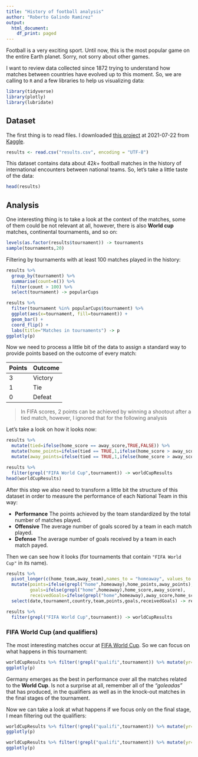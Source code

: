 ```yaml
---
title: "History of football analysis"
author: "Roberto Galindo Ramírez"
output:
  html_document:
    df_print: paged
---
```


Football is a very exciting sport. Until now, this is the most popular game on the entire Earth planet. Sorry, not sorry about other games.

I want to review data collected since 1872 trying to understand how matches between countries have evolved up to this moment. So, we are calling to `R` and a few libraries to help us visualizing data:

```r
library(tidyverse)
library(plotly)
library(lubridate)
```

## Dataset

The first thing is to read files. I downloaded [this project](https://www.kaggle.com/martj42/international-football-results-from-1872-to-2017) at 2021-07-22 from [Kaggle](https://www.kaggle.com). 


```r
results <- read.csv("results.csv", encoding = "UTF-8")
```

This dataset contains data about $42k+$ football matches in the history of international encounters between national teams. So, let's take a little taste of the data:


```r
head(results)
```

## Analysis

One interesting thing is to take a look at the context of the matches, some of them could be not relevant at all, however, there is also **World cup** matches, continental tournaments, and so on:

```r
levels(as.factor(results$tournament)) -> tournaments
sample(tournaments,20)
```

Filtering by tournaments with at least 100 matches played in the history:

```r
results %>%
  group_by(tournament) %>%
  summarise(count=n()) %>%
  filter(count > 100) %>%
  select(tournament) -> popularCups

results %>%
  filter(tournament %in% popularCups$tournament) %>%
  ggplot(aes(x=tournament, fill=tournament)) +
  geom_bar() +
  coord_flip() +
  labs(title="Matches in tournaments") -> p 
ggplotly(p)
```


Now we need to process a little bit of the data to assign a standard way to provide points based on the outcome of every match:

| Points | Outcome |
|--|--|
| $3$ | Victory |
| $1$ | Tie |
| $0$ | Defeat |

> In FIFA scores, 2 points can be achieved by winning a shootout after a tied match, however, I ignored that for the following analysis

Let's take a look on how it looks now:

```r
results %>%
  mutate(tied=ifelse(home_score == away_score,TRUE,FALSE)) %>%
  mutate(home_points=ifelse(tied == TRUE,1,ifelse(home_score > away_score,3,0))) %>%
  mutate(away_points=ifelse(tied == TRUE,1,ifelse(home_score > away_score,0,3))) -> results

results %>%
  filter(grepl("FIFA World Cup",tournament)) -> worldCupResults
head(worldCupResults)
```

After this step we also need to transform a little bit the structure of this dataset in order to measure the performance of each National Team in this way:

 - **Performance** The points achieved by the team standardized by the total number of matches played.
 - **Offensive** The average number of goals scored by a team in each match played.
 - **Defense** The average number of goals received by a team in each match payed.

Then we can see how it looks (for tournaments that contain `"FIFA World Cup"` in its name).

```r
results %>%
  pivot_longer(c(home_team,away_team),names_to = "homeaway", values_to = "team") %>%
  mutate(points=ifelse(grepl("home",homeaway),home_points,away_points),
         goals=ifelse(grepl("home",homeaway),home_score,away_score),
         receivedGoals=ifelse(grepl("home",homeaway),away_score,home_score)) %>%
  select(date,tournament,country,team,points,goals,receivedGoals) -> results

results %>%
  filter(grepl("FIFA World Cup",tournament)) -> worldCupResults
```

### FIFA World Cup (and qualifiers)

The most interesting matches occur at [FIFA World Cup](https://www.fifa.com/tournaments/mens/worldcup). So we can focus on what happens in this tournament:

```r
worldCupResults %>% filter(!grepl("qualifi",tournament)) %>% mutate(yr=year(date)) %>% group_by(yr,team) %>% summarise( p=sum(points), goals=sum(goals), against=sum(receivedGoals),matches=n()) %>% mutate( performance=p/matches, ofensive=goals/matches, defense=against/matches) %>% ggplot(aes(x=yr, y=performance, fill=team)) + geom_bar(stat="identity") -> p
ggplotly(p)
```

Germany emerges as the best in performance over all the matches related to the **World Cup**. Is not a surprise at all, remember all of the _"goleadas"_ that has produced, in the qualifiers as well as in the knock-out matches in the final stages of the tournament.

Now we can take a look at what happens if we focus only on the final stage, I mean filtering out the qualifiers:

```r
worldCupResults %>% filter(!grepl("qualifi",tournament)) %>% mutate(yr=year(date)) %>% group_by(yr,team) %>% summarise( p=sum(points), goals=sum(goals), against=sum(receivedGoals),matches=n()) %>% mutate( performance=p/matches, ofensive=goals/matches, defense=against/matches) %>% filter(team %in% c("Mexico","Brazil","Argentina","Germany","France")) %>% ggplot(aes(x=yr, y=performance, color=team)) + geom_line() -> p
ggplotly(p)
```

```r
worldCupResults %>% filter(!grepl("qualifi",tournament)) %>% mutate(yr=year(date)) %>% group_by(yr,team) %>% summarise( p=sum(points), goals=sum(goals), against=sum(receivedGoals),matches=n()) %>% mutate( performance=p/matches, ofensive=goals/matches, defense=against/matches) %>% mutate(differenceGoal=ofensive-defense) %>% ggplot(aes(x=yr, color=team, y=differenceGoal)) + geom_line() -> p
ggplotly(p)
```






